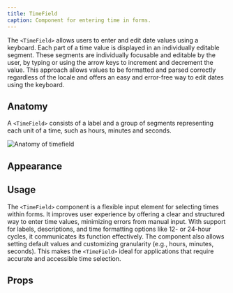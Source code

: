 ```yaml
---
title: TimeField
caption: Component for entering time in forms.
---
```


The `<TimeField>` allows users to enter and edit date values using a keyboard. Each part of a time value is displayed in an individually editable segment. These segments are individually focusable and editable by the user, by typing or using the arrow keys to increment and decrement the value. This approach allows values to be formatted and parsed correctly regardless of the locale and offers an easy and error-free way to edit dates using the keyboard.

## Anatomy

A `<TimeField>` consists of a label and a group of segments representing each unit of a time, such as hours, minutes and seconds.

<Image
  src="/timefield/timefield-anatomy.jpg"
  alt="Anatomy of timefield"
  width={800}
  height={550}
  className="mx-auto block"
/>

## Appearance

<AppearanceDemo component={title} />

<AppearanceTable component={title} />

## Usage

The `<TimeField>` component is a flexible input element for selecting times within forms. It improves user experience by offering a clear and structured way to enter time values, minimizing errors from manual input. With support for labels, descriptions, and time formatting options like 12- or 24-hour cycles, it communicates its function effectively. The component also allows setting default values and customizing granularity (e.g., hours, minutes, seconds). This makes the `<TimeField>` ideal for applications that require accurate and accessible time selection.

## Props

<StorybookHintMessage component={title} />

<PropsTable component={title} />
